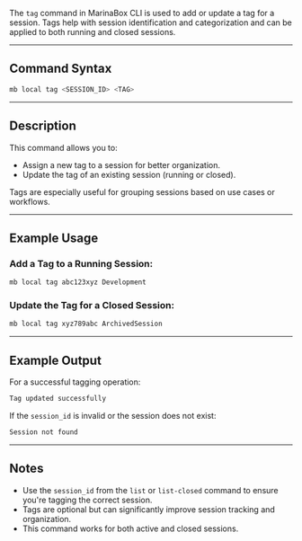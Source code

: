 The  `tag` command in MarinaBox CLI is used to add or update a tag for a session. Tags help with session identification and categorization and can be applied to both running and closed sessions.

---

## Command Syntax

```bash
mb local tag <SESSION_ID> <TAG>
```

---

## Description

This command allows you to:
- Assign a new tag to a session for better organization.
- Update the tag of an existing session (running or closed).

Tags are especially useful for grouping sessions based on use cases or workflows.

---

## Example Usage

### Add a Tag to a Running Session:
```bash
mb local tag abc123xyz Development
```

### Update the Tag for a Closed Session:
```bash
mb local tag xyz789abc ArchivedSession
```

---

## Example Output

For a successful tagging operation:
```bash
Tag updated successfully
```

If the `session_id` is invalid or the session does not exist:
```bash
Session not found
```

---

## Notes

- Use the `session_id` from the `list` or `list-closed` command to ensure you're tagging the correct session.
- Tags are optional but can significantly improve session tracking and organization.
- This command works for both active and closed sessions.
